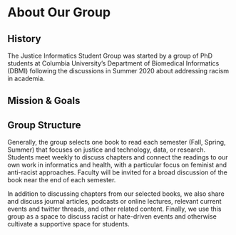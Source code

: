 # About Our Group {#about}

## History
The Justice Informatics Student Group was started by a group of PhD students at Columbia University's Department of Biomedical Informatics (DBMI) following the discussions in Summer 2020 about addressing racism in academia.


## Mission & Goals



## Group Structure
Generally, the group selects one book to read each semester (Fall, Spring, Summer) that focuses on justice and technology, data, or research. Students meet weekly to discuss chapters and connect the readings to our own work in informatics and health, with a particular focus on feminist and anti-racist approaches. Faculty will be invited for a broad discussion of the book near the end of each semester.

In addition to discussing chapters from our selected books, we also share and discuss journal articles, podcasts or online lectures, relevant current events and twitter threads, and other related content. Finally, we use this group as a space to discuss racist or hate-driven events and otherwise cultivate a supportive space for students. 



